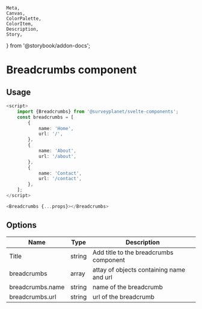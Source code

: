 	Meta,
	Canvas,
	ColorPalette,
	ColorItem,
	Description,
	Story,
} from '@storybook/addon-docs';


<Meta
	title="Breadcrumbs/Documentation"
	component={Breadcrumbs}
/>

# Breadcrumbs component

<div id="example">
	<Story id="breadcrumbs-default--basic" />
</div>

## Usage

```ts
<script>
	import {Breadcrumbs} from '@surveyplanet/svelte-components';
	const breadcrumbs = [
		{
			name: 'Home',
			url: '/',
		},
		{
			name: 'About',
			url: '/about',
		},
		{
			name: 'Contact',
			url: '/contact',
		},
	];
</script>

<Breadcrumbs {...props}></Breadcrumbs>
```

## Options

| Name             | Type   | Description                              |
| ---------------- | ------ | ---------------------------------------- |
| Title            | string | Add title to the breadcrumbs component   |
| breadcrumbs      | array  | attay of objects containing name and url |
| breadcrumbs.name | string | name of the breadcrumb                   |
| breadcrumbs.url  | string | url of the breadcrumb                    |
